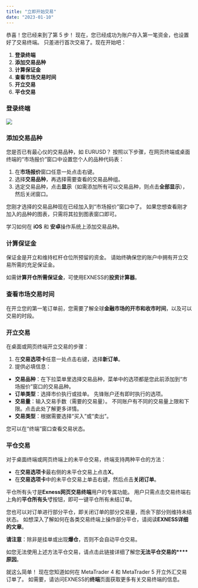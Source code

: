 ```yaml
---
title: "立即开始交易"
date: "2023-01-10"
---
```


<Ads></Ads> 

恭喜！您已经来到了第 5 步！ 现在，您已经成功为账户存入第一笔资金，也设置好了交易终端。 只差进行首次交易了。现在开始吧：

1. **登录终端**
2. **添加交易品种**
3. **计算保证金**
4. **查看市场交易时间**
5. **开立交易**
6. **平仓交易**

### **登录终端**

[![](https://testingcf.jsdelivr.net/gh/jarlin8/OSS@main/exhelp/CSVP-2227_Thumbnail.png)](https://haokan.baidu.com/v?vid=4297622144862481236&pd=pcshare)

### **添加交易品种**

您是否已有最心仪的交易品种，如 EURUSD？ 按照以下步骤，在网页终端或桌面终端的“市场报价”窗口中设置您个人的品种代码表：

1. 在**市场报价**窗口任意一处点击右键。
2. 选择**交易品种**，再选择需要查看的交易品种组。
3. 选定交易品种，点击**显示**（如需添加所有可以交易品种，则点击**全部显示**），然后关闭窗口。

您刚才选择的交易品种现在已经加入到“市场报价”窗口中了。 如果您想查看刚才加入的品种的图表，只需将其拉到图表窗口即可。

学习如何在 **iOS** 和 **安卓**操作系统上添加交易品种。

### **计算保证金**

保证金是开立和维持杠杆仓位所预留的资金。 请始终确保您的账户中拥有开立交易所需的充足保证金。

如需**计算开仓所需保证金**，可使用EXNESS的**投资计算器**。

### **查看市场交易时间**

在开立您的第一笔订单前，您需要了解全球**金融市场的开市和收市时间**，以及可以交易的时段。

### **开立交易**

在桌面或网页终端开立交易的步骤：

1. 在**交易选项卡**任意一处点击右键，选择**新订单**。
2. 提供必填信息：

- **交易品种**：在下拉菜单里选择交易品种，菜单中的选项都是您此前添加到“市场报价”窗口的交易品种。
- **订单类型**：选择市价执行或挂单。 先锋账户还有即时执行的选项。
- **交易量**：输入交易手数（需要的交易量）。 不同账户有不同的交易量上限和下限。点击此处了解更多详情。
- **交易类型**：根据需要选择“买入”或“卖出”。

您可以在“终端”窗口查看交易状态。

### **平仓交易**

对于桌面终端或网页终端上的未平仓交易，终端支持两种平仓的方法：

- 在**交易选项卡**最右侧的未平仓交易上点击**X**。
- 在**交易选项卡**中的未平仓交易上单击右键，然后点击**关闭订单**。

平仓所有头寸是**Exness网页交易终端**用户的专属功能。 用户只需点击交易终端右上角的**平仓所有头寸**按钮，即可一键平仓所有未结订单。

您也可以对订单进行部分平仓，即关闭订单的部分交易量，而余下部分则维持未结状态。 如想深入了解如何在各类交易终端上操作部分平仓，请阅读**EXNESS详细的文章**。

**请注意**：除非是挂单或出现**爆仓**，否则不会自动平仓交易。

如您无法使用上述方法平仓交易，请点击此链接详细了解您**无法平仓交易的****原因**。  

就这么简单！ 现在您知道如何在 MetaTrader 4 和 MetaTrader 5 开立外汇交易订单了。 如需要，请访问EXNESS的**终端**页面获取更多有关交易终端的信息。
